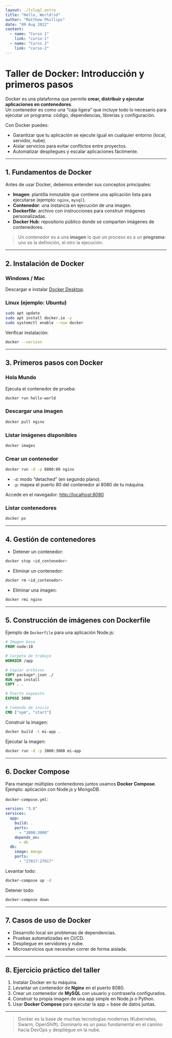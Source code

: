 ```yaml
---
layout: ./[slug].astro
title: "Hello, World!sd"
author: "Matthew Phillips"
date: "09 Aug 2022"
content:
  - name: "Curso 1"
    link: "curso-1"
  - name: "Curso 2"
    link: "curso-2"
---
```

# Taller de Docker: Introducción y primeros pasos

Docker es una plataforma que permite **crear, distribuir y ejecutar aplicaciones en contenedores**.  
Un contenedor es como una “caja ligera” que incluye todo lo necesario para ejecutar un programa: código, dependencias, librerías y configuración.  

Con Docker puedes:  
- Garantizar que tu aplicación se ejecute igual en cualquier entorno (local, servidor, nube).  
- Aislar servicios para evitar conflictos entre proyectos.  
- Automatizar despliegues y escalar aplicaciones fácilmente.  

---

## 1. Fundamentos de Docker

Antes de usar Docker, debemos entender sus conceptos principales:  

- **Imagen**: plantilla inmutable que contiene una aplicación lista para ejecutarse (ejemplo: `nginx`, `mysql`).  
- **Contenedor**: una instancia en ejecución de una imagen.  
- **Dockerfile**: archivo con instrucciones para construir imágenes personalizadas.  
- **Docker Hub**: repositorio público donde se comparten imágenes de contenedores.  

> Un contenedor es a una **imagen** lo que un proceso es a un **programa**: uno es la definición, el otro la ejecución.

---

## 2. Instalación de Docker

### Windows / Mac
Descargar e instalar [Docker Desktop](https://www.docker.com/products/docker-desktop/).

### Linux (ejemplo: Ubuntu)
```bash
sudo apt update
sudo apt install docker.io -y
sudo systemctl enable --now docker
````

Verificar instalación:

```bash
docker --version
```

---

## 3. Primeros pasos con Docker

### Hola Mundo

Ejecuta el contenedor de prueba:

```bash
docker run hello-world
```

### Descargar una imagen

```bash
docker pull nginx
```

### Listar imágenes disponibles

```bash
docker images
```

### Crear un contenedor

```bash
docker run -d -p 8080:80 nginx
```

* `-d`: modo “detached” (en segundo plano).
* `-p`: mapea el puerto 80 del contenedor al 8080 de tu máquina.

Accede en el navegador: [http://localhost:8080](http://localhost:8080)

### Listar contenedores

```bash
docker ps
```

---

## 4. Gestión de contenedores

* Detener un contenedor:

```bash
docker stop <id_contenedor>
```

* Eliminar un contenedor:

```bash
docker rm <id_contenedor>
```

* Eliminar una imagen:

```bash
docker rmi nginx
```

---

## 5. Construcción de imágenes con Dockerfile

Ejemplo de `Dockerfile` para una aplicación Node.js:

```dockerfile
# Imagen base
FROM node:18

# Carpeta de trabajo
WORKDIR /app

# Copiar archivos
COPY package*.json ./
RUN npm install
COPY . .

# Puerto expuesto
EXPOSE 3000

# Comando de inicio
CMD ["npm", "start"]
```

Construir la imagen:

```bash
docker build -t mi-app .
```

Ejecutar la imagen:

```bash
docker run -d -p 3000:3000 mi-app
```

---

## 6. Docker Compose

Para manejar múltiples contenedores juntos usamos **Docker Compose**.
Ejemplo: aplicación con Node.js y MongoDB.

`docker-compose.yml`:

```yaml
version: "3.8"
services:
  app:
    build: .
    ports:
      - "3000:3000"
    depends_on:
      - db
  db:
    image: mongo
    ports:
      - "27017:27017"
```

Levantar todo:

```bash
docker-compose up -d
```

Detener todo:

```bash
docker-compose down
```

---

## 7. Casos de uso de Docker

* Desarrollo local sin problemas de dependencias.
* Pruebas automatizadas en CI/CD.
* Despliegue en servidores y nube.
* Microservicios que necesitan correr de forma aislada.

---

## 8. Ejercicio práctico del taller

1. Instalar Docker en tu máquina.
2. Levantar un contenedor de **Nginx** en el puerto 8080.
3. Crear un contenedor de **MySQL** con usuario y contraseña configurados.
4. Construir tu propia imagen de una app simple en Node.js o Python.
5. Usar **Docker Compose** para ejecutar la app + base de datos juntas.

---

> Docker es la base de muchas tecnologías modernas (Kubernetes, Swarm, OpenShift).
> Dominarlo es un paso fundamental en el camino hacia DevOps y despliegue en la nube.